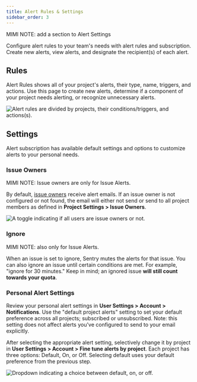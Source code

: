 ```yaml
---
title: Alert Rules & Settings
sidebar_order: 3
---
```


MIMI NOTE: add a section to Alert Settings

Configure alert rules to your team's needs with alert rules and subscription. Create new alerts, view alerts, and designate the recipient(s) of each alert.

## Rules

Alert Rules shows all of your project's alerts, their type, name, triggers, and actions. Use this page to create new alerts, determine if a component of your project needs alerting, or recognize unnecessary alerts.

![Alert rules are divided by projects, their conditions/triggers, and actions(s).](alert-listing.png)

## Settings

Alert subscription has available default settings and options to customize alerts to your personal needs.

### Issue Owners

MIMI NOTE: Issue owners are only for Issue Alerts.

By default, [issue owners](/product/error-monitoring/issue-owners/) receive alert emails. If an issue owner is not configured or not found, the email will either not send or send to all project members as defined in **Project Settings > Issue Owners**.

![A toggle indicating if all users are issue owners or not.](issue_owners2.png)

### Ignore

MIMI NOTE: also only for Issue Alerts.

When an issue is set to ignore, Sentry mutes the alerts for that issue. You can also ignore an issue until certain conditions are met. For example, "ignore for 30 minutes." Keep in mind; an ignored issue **will still count towards your quota**.

### Personal Alert Settings

Review your personal alert settings in **User Settings > Account > Notifications**. Use the "default project alerts" setting to set your default preference across all projects; subscribed or unsubscribed. Note: this setting does not affect alerts you've configured to send to your email explicitly.

After selecting the appropriate alert setting, selectively change it by project in **User Settings > Account > Fine tune alerts by project**. Each project has three options: Default, On, or Off. Selecting default uses your default preference from the previous step.

![Dropdown indicating a choice between default, on, or off.](specific_project_alert.png)
